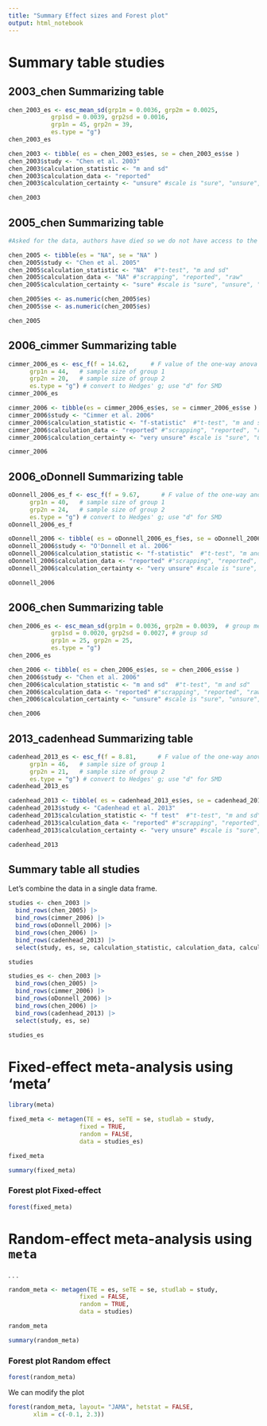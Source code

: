 ```yaml
---
title: "Summary Effect sizes and Forest plot"
output: html_notebook
---
```


# Summary table studies

## 2003_chen Summarizing table 

```r
chen_2003_es <- esc_mean_sd(grp1m = 0.0036, grp2m = 0.0025, 
            grp1sd = 0.0039, grp2sd = 0.0016, 
            grp1n = 45, grp2n = 39, 
            es.type = "g")
chen_2003_es

chen_2003 <- tibble( es = chen_2003_es$es, se = chen_2003_es$se ) 
chen_2003$study <- "Chen et al. 2003"
chen_2003$calculation_statistic <- "m and sd"  
chen_2003$calculation_data <- "reported" 
chen_2003$calculation_certainty <- "unsure" #scale is "sure", "unsure", "very unsure"

chen_2003
```

## 2005_chen Summarizing table

```r
#Asked for the data, authors have died so we do not have access to the data.

chen_2005 <- tibble(es = "NA", se = "NA" ) 
chen_2005$study <- "Chen et al. 2005"
chen_2005$calculation_statistic <- "NA"  #"t-test", "m and sd"
chen_2005$calculation_data <- "NA" #"scrapping", "reported", "raw"
chen_2005$calculation_certainty <- "sure" #scale is "sure", "unsure", "very unsure"

chen_2005$es <- as.numeric(chen_2005$es)
chen_2005$se <- as.numeric(chen_2005$es)

chen_2005
```

## 2006_cimmer Summarizing table

```r
cimmer_2006_es <- esc_f(f = 14.62,      # F value of the one-way anova
      grp1n = 44,   # sample size of group 1 
      grp2n = 20,   # sample size of group 2
      es.type = "g") # convert to Hedges' g; use "d" for SMD
cimmer_2006_es

cimmer_2006 <- tibble(es = cimmer_2006_es$es, se = cimmer_2006_es$se ) 
cimmer_2006$study <- "Cimmer et al. 2006"
cimmer_2006$calculation_statistic <- "f-statistic"  #"t-test", "m and sd"
cimmer_2006$calculation_data <- "reported" #"scrapping", "reported", "raw"
cimmer_2006$calculation_certainty <- "very unsure" #scale is "sure", "unsure", "very unsure"

cimmer_2006
```

## 2006_oDonnell Summarizing table

```r
oDonnell_2006_es_f <- esc_f(f = 9.67,      # F value of the one-way anova
      grp1n = 40,   # sample size of group 1 
      grp2n = 24,   # sample size of group 2
      es.type = "g") # convert to Hedges' g; use "d" for SMD
oDonnell_2006_es_f

oDonnell_2006 <- tibble( es = oDonnell_2006_es_f$es, se = oDonnell_2006_es_f$se ) 
oDonnell_2006$study <- "O'Donnell et al. 2006"
oDonnell_2006$calculation_statistic <- "f-statistic"  #"t-test", "m and sd"
oDonnell_2006$calculation_data <- "reported" #"scrapping", "reported", "raw"
oDonnell_2006$calculation_certainty <- "very unsure" #scale is "sure", "unsure", "very unsure"

oDonnell_2006
```

## 2006_chen Summarizing table

```r
chen_2006_es <- esc_mean_sd(grp1m = 0.0036, grp2m = 0.0039,  # group mean
            grp1sd = 0.0020, grp2sd = 0.0027, # group sd
            grp1n = 25, grp2n = 25, 
            es.type = "g")
chen_2006_es

chen_2006 <- tibble( es = chen_2006_es$es, se = chen_2006_es$se ) 
chen_2006$study <- "Chen et al. 2006"
chen_2006$calculation_statistic <- "m and sd"  #"t-test", "m and sd"
chen_2006$calculation_data <- "reported" #"scrapping", "reported", "raw"
chen_2006$calculation_certainty <- "unsure" #scale is "sure", "unsure", "very unsure"

chen_2006
```

## 2013_cadenhead Summarizing table

```r
cadenhead_2013_es <- esc_f(f = 8.81,      # F value of the one-way anova
      grp1n = 46,   # sample size of group 1 
      grp2n = 21,   # sample size of group 2
      es.type = "g") # convert to Hedges' g; use "d" for SMD
cadenhead_2013_es

cadenhead_2013 <- tibble( es = cadenhead_2013_es$es, se = cadenhead_2013_es$se ) 
cadenhead_2013$study <- "Cadenhead et al. 2013"
cadenhead_2013$calculation_statistic <- "f test"  #"t-test", "m and sd"
cadenhead_2013$calculation_data <- "reported" #"scrapping", "reported", "raw"
cadenhead_2013$calculation_certainty <- "very unsure" #scale is "sure", "unsure", "very unsure"

cadenhead_2013
```

## Summary table all studies

Let's combine the data in a single data frame.

```r
studies <- chen_2003 |> 
  bind_rows(chen_2005) |> 
  bind_rows(cimmer_2006) |> 
  bind_rows(oDonnell_2006) |> 
  bind_rows(chen_2006) |>
  bind_rows(cadenhead_2013) |>
  select(study, es, se, calculation_statistic, calculation_data, calculation_certainty)

studies
```


```r
studies_es <- chen_2003 |> 
  bind_rows(chen_2005) |>
  bind_rows(cimmer_2006) |>
  bind_rows(oDonnell_2006) |>
  bind_rows(chen_2006) |>
  bind_rows(cadenhead_2013) |>
  select(study, es, se)

studies_es
```

# Fixed-effect meta-analysis using 'meta'


```r
library(meta)

fixed_meta <- metagen(TE = es, seTE = se, studlab = study, 
                    fixed = TRUE, 
                    random = FALSE, 
                    data = studies_es)

fixed_meta
```



```r
summary(fixed_meta)
```

### Forest plot Fixed-effect

```r
forest(fixed_meta)
```



# Random-effect meta-analysis using `meta`

. . .

```r
random_meta <- metagen(TE = es, seTE = se, studlab = study, 
                    fixed = FALSE, 
                    random = TRUE, 
                    data = studies)

random_meta
```



```r
summary(random_meta)
```

### Forest plot Random effect

```r
forest(random_meta)
```


We can modify the plot

```r
forest(random_meta, layout= "JAMA", hetstat = FALSE, 
       xlim = c(-0.1, 2.3))
```


